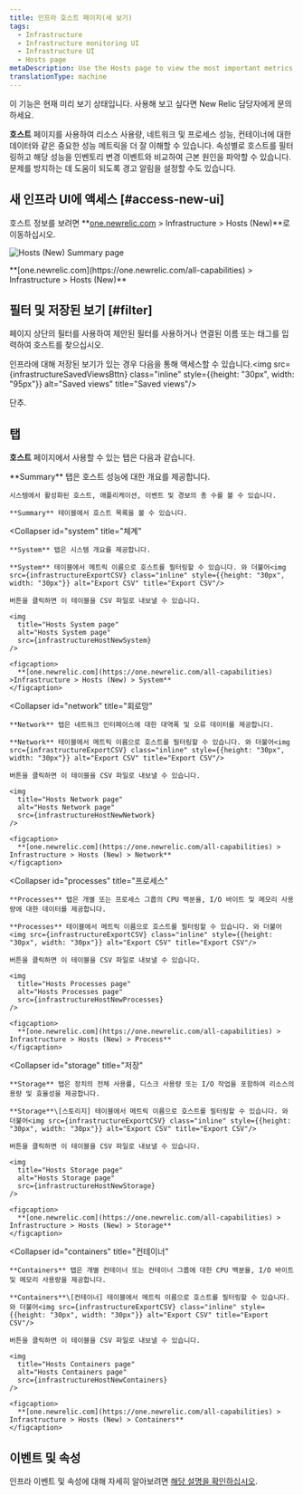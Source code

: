 ```yaml
---
title: 인프라 호스트 페이지(새 보기)
tags:
  - Infrastructure
  - Infrastructure monitoring UI
  - Infrastructure UI
  - Hosts page
metaDescription: Use the Hosts page to view the most important metrics from across your server/host environment.
translationType: machine
---
```










<Callout title="시사">
  이 기능은 현재 미리 보기 상태입니다. 사용해 보고 싶다면 New Relic 담당자에게 문의하세요.
</Callout>

**호스트** 페이지를 사용하여 리소스 사용량, 네트워크 및 프로세스 성능, 컨테이너에 대한 데이터와 같은 중요한 성능 메트릭을 더 잘 이해할 수 있습니다. 속성별로 호스트를 필터링하고 해당 성능을 인벤토리 변경 이벤트와 비교하여 근본 원인을 파악할 수 있습니다. 문제를 방지하는 데 도움이 되도록 경고 알림을 설정할 수도 있습니다.

## 새 인프라 UI에 액세스 [#access-new-ui]

호스트 정보를 보려면 **[one.newrelic.com](https://one.newrelic.com/all-capabilities) > Infrastructure > Hosts (New)**로 이동하십시오.

<img
  title="Hosts (New) Summary page"
  alt="Hosts (New) Summary page"
  src={infrastructureHostsNewSummary}
/>

<figcaption>
  **[one.newrelic.com](https://one.newrelic.com/all-capabilities) > Infrastructure > Hosts (New)**
</figcaption>

## 필터 및 저장된 보기 [#filter]

페이지 상단의 필터를 사용하여 제안된 필터를 사용하거나 연결된 이름 또는 태그를 입력하여 호스트를 찾으십시오.

인프라에 대해 저장된 보기가 있는 경우 다음을 통해 액세스할 수 있습니다.<img src={infrastructureSavedViewsBttn} class="inline" style={{height: "30px", width: "95px"}} alt="Saved views" title="Saved views"/>

단추.

## 탭

**호스트** 페이지에서 사용할 수 있는 탭은 다음과 같습니다.

<CollapserGroup>
  <Collapser
    id="summary"
    title="요약"
  >
    **Summary** 탭은 호스트 성능에 대한 개요를 제공합니다.

    시스템에서 활성화된 호스트, 애플리케이션, 이벤트 및 경보의 총 수를 볼 수 있습니다.

    **Summary** 테이블에서 호스트 목록을 볼 수 있습니다.
  </Collapser>

  <Collapser
    id="system"
    title="체계"
  >
    **System** 탭은 시스템 개요를 제공합니다.

    **System** 테이블에서 메트릭 이름으로 호스트를 필터링할 수 있습니다. 와 더불어<img src={infrastructureExportCSV} class="inline" style={{height: "30px", width: "30px"}} alt="Export CSV" title="Export CSV"/>

    버튼을 클릭하면 이 테이블을 CSV 파일로 내보낼 수 있습니다.

    <img
      title="Hosts System page"
      alt="Hosts System page"
      src={infrastructureHostNewSystem}
    />

    <figcaption>
      **[one.newrelic.com](https://one.newrelic.com/all-capabilities) >Infrastructure > Hosts (New) > System**
    </figcaption>
  </Collapser>

  <Collapser
    id="network"
    title="회로망"
  >
    **Network** 탭은 네트워크 인터페이스에 대한 대역폭 및 오류 데이터를 제공합니다.

    **Network** 테이블에서 메트릭 이름으로 호스트를 필터링할 수 있습니다. 와 더불어<img src={infrastructureExportCSV} class="inline" style={{height: "30px", width: "30px"}} alt="Export CSV" title="Export CSV"/>

    버튼을 클릭하면 이 테이블을 CSV 파일로 내보낼 수 있습니다.

    <img
      title="Hosts Network page"
      alt="Hosts Network page"
      src={infrastructureHostNewNetwork}
    />

    <figcaption>
      **[one.newrelic.com](https://one.newrelic.com/all-capabilities) > Infrastructure > Hosts (New) > Network**
    </figcaption>
  </Collapser>

  <Collapser
    id="processes"
    title="프로세스"
  >
    **Processes** 탭은 개별 또는 프로세스 그룹의 CPU 백분율, I/O 바이트 및 메모리 사용량에 대한 데이터를 제공합니다.

    **Processes** 테이블에서 메트릭 이름으로 호스트를 필터링할 수 있습니다. 와 더불어<img src={infrastructureExportCSV} class="inline" style={{height: "30px", width: "30px"}} alt="Export CSV" title="Export CSV"/>

    버튼을 클릭하면 이 테이블을 CSV 파일로 내보낼 수 있습니다.

    <img
      title="Hosts Processes page"
      alt="Hosts Processes page"
      src={infrastructureHostNewProcesses}
    />

    <figcaption>
      **[one.newrelic.com](https://one.newrelic.com/all-capabilities) > Infrastructure > Hosts (New) > Process**
    </figcaption>
  </Collapser>

  <Collapser
    id="storage"
    title="저장"
  >
    **Storage** 탭은 장치의 전체 사용률, 디스크 사용량 또는 I/O 작업을 포함하여 리소스의 용량 및 효율성을 제공합니다.

    **Storage**\[스토리지] 테이블에서 메트릭 이름으로 호스트를 필터링할 수 있습니다. 와 더불어<img src={infrastructureExportCSV} class="inline" style={{height: "30px", width: "30px"}} alt="Export CSV" title="Export CSV"/>

    버튼을 클릭하면 이 테이블을 CSV 파일로 내보낼 수 있습니다.

    <img
      title="Hosts Storage page"
      alt="Hosts Storage page"
      src={infrastructureHostNewStorage}
    />

    <figcaption>
      **[one.newrelic.com](https://one.newrelic.com/all-capabilities) > Infrastructure > Hosts (New) > Storage**
    </figcaption>
  </Collapser>

  <Collapser
    id="containers"
    title="컨테이너"
  >
    **Containers** 탭은 개별 컨테이너 또는 컨테이너 그룹에 대한 CPU 백분율, I/O 바이트 및 메모리 사용량을 제공합니다.

    **Containers**\[컨테이너] 테이블에서 메트릭 이름으로 호스트를 필터링할 수 있습니다. 와 더불어<img src={infrastructureExportCSV} class="inline" style={{height: "30px", width: "30px"}} alt="Export CSV" title="Export CSV"/>

    버튼을 클릭하면 이 테이블을 CSV 파일로 내보낼 수 있습니다.

    <img
      title="Hosts Containers page"
      alt="Hosts Containers page"
      src={infrastructureHostNewContainers}
    />

    <figcaption>
      **[one.newrelic.com](https://one.newrelic.com/all-capabilities) > Infrastructure > Hosts (New) > Containers**
    </figcaption>
  </Collapser>
</CollapserGroup>

## 이벤트 및 속성

인프라 이벤트 및 속성에 대해 자세히 알아보려면 [해당 설명을 확인하십시오](/docs/infrastructure/manage-your-data/data-instrumentation/default-infrastructure-monitoring-data/#infrastructure-events).